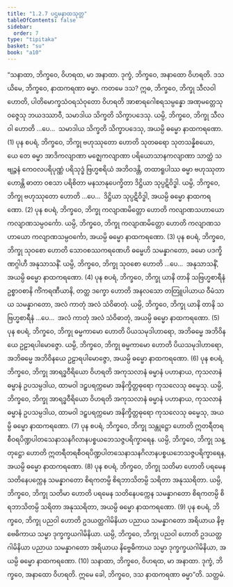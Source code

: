 ```yaml
---
title: "1.2.7 ပဌမနာထသုတ္တ"
tableOfContents: false
sidebar:
  order: 7
type: "tipitaka"
basket: "su"
book: "a10"
---
```



<DynamicBreadcrumb />

<Division number="17" book="a10" e="ch" v="17" p="275">

<Paragraph number="92" book="a10">
“သနာထာ, ဘိက္ခဝေ, ဝိဟရထ, မာ အနာထာ. ဒုက္ခံ, ဘိက္ခဝေ, အနာထော ဝိဟရတိ. ဒသယိမေ, ဘိက္ခဝေ, နာထကရဏာ ဓမ္မာ. ကတမေ ဒသ? ဣဓ, ဘိက္ခဝေ, ဘိက္ခု သီလဝါ ဟောတိ, ပါတိမောက္ခသံဝရသံဝုတော ဝိဟရတိ အာစာရဂေါစရသမ္ပန္နော အဏုမတ္တေသု ဝဇ္ဇေသု ဘယဒဿာဝီ, သမာဒါယ သိက္ခတိ သိက္ခာပဒေသု. ယမ္ပိ, ဘိက္ခဝေ, ဘိက္ခု သီလဝါ ဟောတိ …ပေ…  သမာဒါယ သိက္ခတိ သိက္ခာပဒေသု, အယမ္ပိ ဓမ္မော နာထကရဏော. (1)
</Paragraph>

<Paragraph number="93" book="a10">
ပုန စပရံ, ဘိက္ခဝေ, ဘိက္ခု ဗဟုဿုတော ဟောတိ သုတဓရော သုတသန္နိစယော, ယေ တေ ဓမ္မာ အာဒိကလျာဏာ မဇ္ဈေကလျာဏာ ပရိယောသာနကလျာဏာ သာတ္ထံ သဗျဉ္ဇနံ ကေဝလပရိပုဏ္ဏံ ပရိသုဒ္ဓံ ဗြဟ္မစရိယံ အဘိဝဒန္တိ, တထာရူပါဿ ဓမ္မာ ဗဟုဿုတာ ဟောန္တိ ဓာတာ ဝစသာ ပရိစိတာ မနသာနုပေက္ခိတာ ဒိဋ္ဌိယာ သုပ္ပဋိဝိဒ္ဓါ. ယမ္ပိ, ဘိက္ခဝေ, ဘိက္ခု ဗဟုဿုတော ဟောတိ …ပေ…  ဒိဋ္ဌိယာ သုပ္ပဋိဝိဒ္ဓါ, အယမ္ပိ ဓမ္မော နာထကရဏော. (2)
</Paragraph>

<Paragraph number="94" book="a10">
ပုန စပရံ, ဘိက္ခဝေ, ဘိက္ခု ကလျာဏမိတ္တော ဟောတိ ကလျာဏသဟာယော ကလျာဏသမ္ပဝင်္ကော. ယမ္ပိ, ဘိက္ခဝေ, ဘိက္ခု ကလျာဏမိတ္တော ဟောတိ ကလျာဏသဟာယော ကလျာဏသမ္ပဝင်္ကော, အယမ္ပိ ဓမ္မော နာထကရဏော. (3)
</Paragraph>

<Paragraph number="95" book="a10">
ပုန စပရံ, ဘိက္ခဝေ, ဘိက္ခု သုဝစော ဟောတိ သောဝစဿကရဏေဟိ ဓမ္မေဟိ သမန္နာဂတော, ခမော ပဒက္ခိဏဂ္ဂါဟီ အနုသာသနိံ. ယမ္ပိ, ဘိက္ခဝေ, ဘိက္ခု သုဝစော ဟောတိ …ပေ…  အနုသာသနိံ, အယမ္ပိ ဓမ္မော နာထကရဏော. (4)
</Paragraph>

<Paragraph number="96" book="a10">
ပုန စပရံ, ဘိက္ခဝေ, ဘိက္ခု ယာနိ တာနိ သဗြဟ္မစာရီနံ ဥစ္စာဝစာနိ ကိံကရဏီယာနိ, တတ္ထ ဒက္ခော ဟောတိ အနလသော တတြူပါယာယ ဝီမံသာယ သမန္နာဂတော, အလံ ကာတုံ အလံ သံဝိဓာတုံ. ယမ္ပိ, ဘိက္ခဝေ, ဘိက္ခု ယာနိ တာနိ သဗြဟ္မစာရီနံ …ပေ…  အလံ ကာတုံ အလံ သံဝိဓာတုံ, အယမ္ပိ ဓမ္မော နာထကရဏော. (5)
</Paragraph>

<Paragraph number="97" book="a10">
ပုန စပရံ, ဘိက္ခဝေ, ဘိက္ခု ဓမ္မကာမော ဟောတိ ပိယသမုဒါဟာရော, အဘိဓမ္မေ အဘိဝိနယေ ဥဠာရပါမောဇ္ဇော. ယမ္ပိ, ဘိက္ခဝေ, ဘိက္ခု ဓမ္မကာမော ဟောတိ ပိယသမုဒါဟာရော, အဘိဓမ္မေ အဘိဝိနယေ ဥဠာရပါမောဇ္ဇော, အယမ္ပိ ဓမ္မော နာထကရဏော. (6)
</Paragraph>

<Paragraph number="98" book="a10">
ပုန စပရံ, ဘိက္ခဝေ, ဘိက္ခု အာရဒ္ဓဝီရိယော ဝိဟရတိ အကုသလာနံ ဓမ္မာနံ ပဟာနာယ, ကုသလာနံ ဓမ္မာနံ ဥပသမ္ပဒါယ, ထာမဝါ ဒဠှပရက္ကမော အနိက္ခိတ္တဓုရော ကုသလေသု ဓမ္မေသု. ယမ္ပိ, ဘိက္ခဝေ, ဘိက္ခု အာရဒ္ဓဝီရိယော ဝိဟရတိ အကုသလာနံ ဓမ္မာနံ ပဟာနာယ, ကုသလာနံ ဓမ္မာနံ ဥပသမ္ပဒါယ, ထာမဝါ ဒဠှပရက္ကမော အနိက္ခိတ္တဓုရော ကုသလေသု ဓမ္မေသု, အယမ္ပိ ဓမ္မော နာထကရဏော. (7)
</Paragraph>

<Paragraph number="99" book="a10">
ပုန စပရံ, ဘိက္ခဝေ, ဘိက္ခု သန္တုဋ္ဌော ဟောတိ ဣတရီတရစီဝရပိဏ္ဍပါတသေနာသနဂိလာနပစ္စယဘေသဇ္ဇပရိက္ခာရေန. ယမ္ပိ, ဘိက္ခဝေ, ဘိက္ခု သန္တုဋ္ဌော ဟောတိ ဣတရီတရစီဝရပိဏ္ဍပါတသေနာသနဂိလာနပစ္စယဘေသဇ္ဇပရိက္ခာရေန, အယမ္ပိ ဓမ္မော နာထကရဏော. (8)
</Paragraph>

<Paragraph number="100" book="a10">
ပုန စပရံ, ဘိက္ခဝေ, ဘိက္ခု သတိမာ ဟောတိ ပရမေန သတိနေပက္ကေန သမန္နာဂတော စိရကတမ္ပိ စိရဘာသိတမ္ပိ သရိတာ အနုဿရိတာ. ယမ္ပိ, ဘိက္ခဝေ, ဘိက္ခု သတိမာ ဟောတိ ပရမေန သတိနေပက္ကေန သမန္နာဂတော စိရကတမ္ပိ စိရဘာသိတမ္ပိ သရိတာ အနုဿရိတာ, အယမ္ပိ ဓမ္မော နာထကရဏော. (9)
</Paragraph>

<Paragraph number="101" book="a10">
ပုန စပရံ, ဘိက္ခဝေ, ဘိက္ခု ပညဝါ ဟောတိ ဥဒယတ္ထဂါမိနိယာ ပညာယ သမန္နာဂတော အရိယာယ နိဗ္ဗေဓိကာယ သမ္မာ ဒုက္ခက္ခယဂါမိနိယာ. ယမ္ပိ, ဘိက္ခဝေ, ဘိက္ခု ပညဝါ ဟောတိ ဥဒယတ္ထဂါမိနိယာ ပညာယ သမန္နာဂတော အရိယာယ နိဗ္ဗေဓိကာယ သမ္မာ ဒုက္ခက္ခယဂါမိနိယာ, အယမ္ပိ ဓမ္မော နာထကရဏော. (10)
</Paragraph>

<Paragraph number="102" book="a10">
သနာထာ, ဘိက္ခဝေ, ဝိဟရထ, မာ အနာထာ. ဒုက္ခံ, ဘိက္ခဝေ, အနာထော ဝိဟရတိ. ဣမေ ခေါ, ဘိက္ခဝေ, ဒသ နာထကရဏာ ဓမ္မာ”တိ.

</Paragraph>
</Division>

<Paragraph number="103" type="center" book="a10">
သတ္တမံ.
</Paragraph>